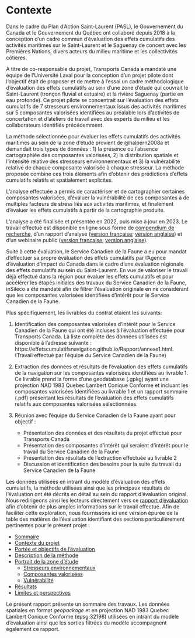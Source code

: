 # Contexte

Dans le cadre du Plan d'Action Saint-Laurent (PASL), le Gouvernement du Canada et le Gouvernement du Québec ont collaboré depuis 2018 à la conception d’un cadre commun d’évaluation des effets cumulatifs des activités maritimes sur le Saint-Laurent et le Saguenay de concert avec les Premières Nations, divers acteurs du milieu maritime et les collectivités côtières. 

À titre de co-responsable du projet, Transports Canada a mandaté une équipe de l’Université Laval pour la conception d'un projet pilote dont l'objectif était de proposer et de mettre à l’essai un cadre méthodologique d’évaluation des effets cumulatifs au sein d'une zone d'étude qui couvrait le Saint-Laurent (tronçon fluvial et estuaire) et la rivière Saguenay (partie en eau profonde). Ce projet pilote se concentrait sur l'évaluation des effets cumulatifs de 7 stresseurs environnementaux issus des activités maritimes sur 5 composantes valorisées identifiées au préalable lors d’activités de concertation et d’ateliers de travail avec des experts du milieu et les collaborateurs identifiés précédemment. 

La méthode sélectionnée pour évaluer les effets cumulatifs des activités maritimes au sein de la zone d'étude provient de @halpern2008a et demandait trois types de données : 1) la présence ou l'absence cartographiée des composantes valorisées, 2) la distribution spatiale et l’intensité relative des stresseurs environnementaux et 3) la vulnérabilité relative de chaque composante valorisée à chaque stresseur. La méthode proposée combine ces trois éléments afin d'obtenir des prédictions d'effets cumulatifs relatifs et spatialement explicites.

L’analyse effectuée a permis de caractériser et de cartographier certaines composantes valorisées, d’évaluer la vulnérabilité de ces composantes à de multiples facteurs de stress liés aux activités maritimes, et finalement d’évaluer les effets cumulatifs à partir de la cartographie produite. 

L'analyse a été finalisée et présentée en 2022, puis mise à jour en 2023. Le travail effectué est disponible en ligne sous forme de [compendium de recherche](https://github.com/EffetsCumulatifsNavigation/ceanav), d'un rapport d'analyse ([version française](https://effetscumulatifsnavigation.github.io/Rapport/); [version anglaise](https://effetscumulatifsnavigation.github.io/Report/)) et d'un webinaire public ([version française](https://effetscumulatifsnavigation.github.io/2022-03-TC-webinaire_ceanav/); [version anglaise](https://effetscumulatifsnavigation.github.io/2022-03-TC-webinar_ceanav/#1)). 

Suite à cette évaluation, le Service Canadien de la Faune a eu pour mandat d'effectuer sa propre évaluation des effets cumulatifs par l'Agence d'évaluation d'impact du Canada dans le cadre d'une évaluation régionale des effets cumulatifs au sein du Saint-Laurent. En vue de valoriser le travail déjà effectué dans la région pour évaluer les effets cumulatifs et pour accélérer les étapes initiales des travaux du Service Canadien de la Faune, inSileco a été mandaté afin de filtrer l'évaluation originale en ne considérant que les composantes valorisées identifiées d'intérêt pour le Service Canadien de la Faune. 

Plus spécifiquement, les livrables du contrat étaient les suivants: 

1. Identification des composantes valorisées d’intérêt pour le Service Canadien de la Faune qui ont été incluses à l’évaluation effectuée pour Transports Canada. La liste complète des données utilisées est disponible à l'adresse suivante : https://effetscumulatifsnavigation.github.io/Rapport/annexe1.html. (Travail effectué par l'équipe du Service Canadien de la Faune)

2. Extraction des données et résultats de l'évaluation des effets cumulatifs de la navigation sur les composantes valorisées identifiées au livrable 1. Ce livrable prend la forme d'une geodatabase (.gpkg) ayant une projection NAD 1983 Quebec Lambert Conique Conforme et incluant les composantes valorisées identifiées au livrable 1 et un rapport sommaire (.pdf) présentant les résultats de l'évaluation des effets cumulatifs relatifs aux composantes valorisées sélectionnées.

3. Réunion avec l’équipe du Service Canadien de la Faune ayant pour objectif :   
   - Présentation des données et des résultats du projet effectué pour Transports Canada  
   - Présentation des composantes d'intérêt qui seraient d’intérêt pour le travail du Service Canadien de la Faune     
   - Présentation des résultats de l'extraction effectuée au livrable 2  
   - Discussion et identification des besoins pour la suite du travail du Service Canadien de la Faune  

Les données utilisées en intrant du modèle d'évaluation des effets cumulatifs, la méthode utilisées ainsi que les principaux résultats de l'évaluation ont été décrits en détail au sein du rapport d'évaluation original. Nous redirigeons ainsi les lecteurs directement vers ce [rapport d'évaluation](https://effetscumulatifsnavigation.github.io/Rapport/) afin d'obtenir de plus amples informations sur le travail effectué. Afin de faciliter cette exploration, nous fournissons ici une version épurée de la table des matières de l'évaluation identifiant des sections particulièrement pertinentes pour le présent projet :

- [Sommaire](https://effetscumulatifsnavigation.github.io/Rapport/sommaire.html)
- [Contexte du projet](https://effetscumulatifsnavigation.github.io/Rapport/contexte.html)
- [Portée et objectifs de l'évaluation](https://effetscumulatifsnavigation.github.io/Rapport/port%C3%A9e-et-objectifs-de-l%C3%A9valuation.html)
- [Description de la méthode](https://effetscumulatifsnavigation.github.io/Rapport/sectioncea.html#methode)
- [Portrait de la zone d'étude](https://effetscumulatifsnavigation.github.io/Rapport/portrait.html)
  - [Stresseurs environnementaux](https://effetscumulatifsnavigation.github.io/Rapport/portrait.html#strportrait)
  - [Composantes valorisées](https://effetscumulatifsnavigation.github.io/Rapport/portrait.html#cvportrait)
  - [Vulnérabilité](https://effetscumulatifsnavigation.github.io/Rapport/portrait.html#vulnportrait)
- [Résultats](https://effetscumulatifsnavigation.github.io/Rapport/resultats.html)
- [Limites et perspectives](https://effetscumulatifsnavigation.github.io/Rapport/perspective.html)

Le présent rapport présente un sommaire des travaux. Les données spatiales en format *geopackage* et en projection NAD 1983 Quebec Lambert Conique Conforme (epsg:32198) utilisées en intrant du modèle d'évaluation ainsi que les sorties filtrées du modèle accompagnent également ce rapport.


